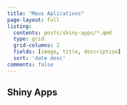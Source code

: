```yaml
---
title: "Meus Aplicativos"
page-layout: full
listing:
  contents: posts/shiny-apps/*.qmd
  type: grid
  grid-columns: 2
  fields: [image, title, description]
  sort: 'date desc'
comments: false
---
```


## Shiny Apps
